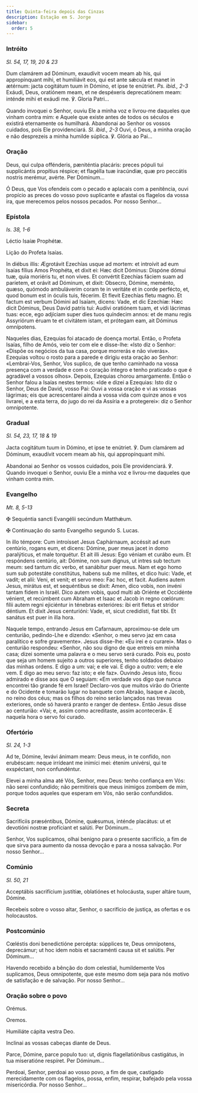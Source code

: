 ```yaml
---
title: Quinta-feira depois das Cinzas
description: Estação em S. Jorge
sidebar:
  order: 5
---
```


### Intróito

<em>Sl. 54, 17, 19, 20 & 23</em>

<div class="side-by-side not-content">

Dum clamárem ad Dóminum, exaudívit vocem meam ab his, qui appropínquant mihi, et humiliávit eos, qui est ante sǽcula et manet in ætérnum: jacta cogitátum tuum in Dómino, et ipse te enútriet. <em>Ps. ibid., 2-3</em> Exáudi, Deus, oratiónem meam, et ne despéxeris deprecatiónem meam: inténde mihi et exáudi me. ℣. Gloria Patri...

Quando invoquei o Senhor, ouviu Ele a minha voz e livrou-me daqueles que vinham contra mim: e Aquele que existe antes de todos os séculos e existirá eternamente os humilhará. Abandonai ao Senhor os vossos cuidados, pois Ele providenciará. <em>Sl. ibid., 2-3</em> Ouvi, ó Deus, a minha oração e não desprezeis a minha humilde súplica. ℣. Glória ao Pai...

</div>

### Oração

<div class="side-by-side not-content">

Deus, qui culpa offénderis, pæniténtia placáris: preces pópuli tui supplicántis propítius réspice; et flagélla tuæ iracúndiæ, quæ pro peccátis nostris merémur, avérte. Per Dóminum...

Ó Deus, que Vos ofendeis com o pecado e aplacais com a penitência, ouvi propício as preces do vosso povo suplicante e afastai os flagelos da vossa ira, que merecemos pelos nossos pecados. Por nosso Senhor...

</div>

### Epístola

<em>Is. 38, 1-6</em>

<div class="side-by-side not-content">

Léctio Isaíæ Prophétæ.

Lição do Profeta Isaías.

In diébus illis: Ægrotávit Ezechías usque ad mortem: et introívit ad eum Isaías fílius Amos Prophéta, et dixit ei: Hæc dicit Dóminus: Dispóne dómui tuæ, quia moriéris tu, et non vives. Et convértit Ezechías fáciem suam ad paríetem, et orávit ad Dóminum, et dixit: Obsecro, Dómine, meménto, quæso, quómodo ambuláverim coram te in veritáte et in corde perfécto, et, quod bonum est in óculis tuis, fécerim. Et flevit Ezechías fletu magno. Et factum est verbum Dómini ad Isaíam, dicens: Vade, et dic Ezechíæ: Hæc dicit Dóminus, Deus David patris tui: Audívi oratiónem tuam, et vidi lácrimas tuas: ecce, ego adjíciam super dies tuos quíndecim annos: et de manu regis Assyriórum éruam te et civitátem istam, et prótegam eam, ait Dóminus omnípotens.

Naqueles dias, Ezequias foi atacado de doença mortal. Então, o Profeta Isaías, filho de Amós, veio ter com ele e disse-lhe: «Isto diz o Senhor: «Dispõe os negócios da tua casa, porque morrerás e não viverás». Ezequias voltou o rosto para a parede e dirigiu esta oração ao Senhor: «Lembrai-Vos, Senhor, Vos suplico, de que tenho caminhado na vossa presença com a verdade e com o coração íntegro e tenho praticado o que é agradável a vossos olhos». Depois, Ezequias chorou amargamente. Então o Senhor falou a Isaías nestes termos: «Ide e dizei a Ezequias: Isto diz o Senhor, Deus de David, vosso Pai: Ouvi a vossa oração e vi as vossas lágrimas; eis que acrescentarei ainda a vossa vida com quinze anos e vos livrarei, e a esta terra, do jugo do rei da Assíria e a protegerei»: diz o Senhor omnipotente.

</div>

### Gradual

<em>Sl. 54, 23, 17, 18 & 19</em>

<div class="side-by-side not-content">

Jacta cogitátum tuum in Dómino, et ipse te enútriet. ℣. Dum clamárem ad Dóminum, exaudívit vocem meam ab his, qui appropínquant mihi.

Abandonai ao Senhor os vossos cuidados, pois Ele providenciará. ℣. Quando invoquei o Senhor, ouviu Ele a minha voz e livrou-me daqueles que vinham contra mim.

</div>

### Evangelho

<em>Mt. 8, 5-13</em>

<div class="side-by-side not-content">

<span class="cross text-red-500">✠</span> Sequéntia sancti Evangélii secúndum Matthǽum.

<span class="cross text-red-500">✠</span> Continuação do santo Evangelho segundo S. Lucas.

In illo témpore: Cum introísset Jesus Caphárnaum, accéssit ad eum centúrio, rogans eum, et dicens: Dómine, puer meus jacet in domo paralýticus, et male torquétur. Et ait illi Jesus: Ego véniam et curábo eum. Et respóndens centúrio, ait: Dómine, non sum dignus, ut intres sub tectum meum: sed tantum dic verbo, et sanábitur puer meus. Nam et ego homo sum sub potestáte constitútus, habens sub me mílites, et dico huic: Vade, et vadit; et alii: Veni, et venit; et servo meo: Fac hoc, et facit. Audiens autem Jesus, mirátus est, et sequéntibus se dixit: Amen, dico vobis, non invéni tantam fidem in Israël. Dico autem vobis, quod multi ab Oriénte et Occidénte vénient, et recúmbent cum Abraham et Isaac et Jacob in regno cœlórum: fílii autem regni ejiciéntur in ténebras exterióres: ibi erit fletus et stridor déntium. Et dixit Jesus centurióni: Vade, et, sicut credidísti, fiat tibi. Et sanátus est puer in illa hora.

Naquele tempo, entrando Jesus em Cafarnaum, aproximou-se dele um centurião, pedindo-Lhe e dizendo: «Senhor, o meu servo jaz em casa paralítico e sofre gravemente». Jesus disse-lhe: «Eu irei e o curarei». Mas o centurião respondeu: «Senhor, não sou digno de que entreis em minha casa; dizei somente uma palavra e o meu servo será curado. Pois eu, posto que seja um homem sujeito a outros superiores, tenho soldados debaixo das minhas ordens. E digo a um: vai; e ele vai. E digo a outro: vem; e ele vem. E digo ao meu servo: faz isto; e ele faz». Ouvindo Jesus isto, ficou admirado e disse aos que O seguiam: «Em verdade vos digo que nunca encontrei tão grande fé em Israel! Declaro-vos que muitos virão do Oriente e do Ocidente e tomarão lugar no banquete com Abraão, Isaque e Jacob, no reino dos céus; mas os filhos do reino serão lançados nas trevas exteriores, onde só haverá pranto e ranger de dentes». Então Jesus disse ao centurião: «Vai; e, assim como acreditaste, assim acontecerá». E naquela hora o servo foi curado.

</div>

### Ofertório

<em>Sl. 24, 1-3</em>

<div class="side-by-side not-content">

Ad te, Dómine, levávi ánimam meam: Deus meus, in te confído, non erubéscam: neque irrídeant me inimíci mei: étenim univérsi, qui te exspéctant, non confundéntur.

Elevei a minha alma até Vós, Senhor, meu Deus: tenho confiança em Vós: não serei confundido; não permitireis que meus inimigos zombem de mim, porque todos aqueles que esperam em Vós, não serão confundidos.

</div>

### Secreta

<div class="side-by-side not-content">

Sacrifíciis præséntibus, Dómine, quǽsumus, inténde placátus: ut et devotióni nostræ profíciant et salúti. Per Dóminum...

Senhor, Vos suplicamos, olhai benigno para o presente sacrifício, a fim de que sirva para aumento da nossa devoção e para a nossa salvação. Por nosso Senhor...

</div>

### Comúnio

<em>Sl. 50, 21</em>

<div class="side-by-side not-content">

Acceptábis sacrifícium justítiæ, oblatiónes et holocáusta, super altáre tuum, Dómine.

Recebeis sobre o vosso altar, Senhor, o sacrifício de justiça, as ofertas e os holocaustos.

</div>

### Postcomúnio

<div class="side-by-side not-content">

Cœléstis doni benedictióne percépta: súpplices te, Deus omnípotens, deprecámur; ut hoc idem nobis et sacraménti causa sit et salútis. Per Dóminum...

Havendo recebido a bênção do dom celestial, humildemente Vos suplicamos, Deus omnipotente, que este mesmo dom seja para nós motivo de satisfação e de salvação. Por nosso Senhor...

</div>

### Oração sobre o povo

<div class="side-by-side not-content">

<span class="text-red-500 text-center">Orémus.</span>

<span class="text-red-500 text-center">Oremos.</span>

Humiliáte cápita vestra Deo.

Inclinai as vossas cabeças diante de Deus.

Parce, Dómine, parce populo tuo: ut, dignis flagellatiónibus castigátus, in tua miseratióne respíret. Per Dóminum...

Perdoai, Senhor, perdoai ao vosso povo, a fim de que, castigado merecidamente com os flagelos, possa, enfim, respirar, bafejado pela vossa misericórdia. Por nosso Senhor...

</div>
